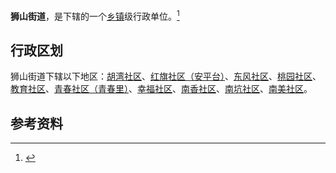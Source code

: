 {{中国乡级行政区|44/04/02/007/000}}

'''狮山街道'''，是{{PRC admin/fullname|44/04/02/007/000|3}}下辖的一个[[乡镇|乡镇]]级行政单位。<ref>{{PRC admin/ref sgc|{{PRC admin/parent|44/04/02/007/000}}}}</ref>

== 行政区划 ==

狮山街道下辖以下地区：[[胡湾社区|胡湾社区]]、[[红旗社区（安平台）|红旗社区（安平台）]]、[[东风社区|东风社区]]、[[桃园社区|桃园社区]]、[[教育社区|教育社区]]、[[青春社区（青春里）|青春社区（青春里）]]、[[幸福社区|幸福社区]]、[[南香社区|南香社区]]、[[南坑社区|南坑社区]]、[[南美社区|南美社区]]。

== 参考资料 ==

{{reflist}}

{{行政区划小作品}}
{{PRC admin/navcat|44/04/02/007/000}}